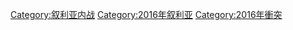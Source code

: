 [[Category:叙利亚内战|Category:叙利亚内战]]
[[Category:2016年叙利亚|Category:2016年叙利亚]]
[[Category:2016年衝突|Category:2016年衝突]]